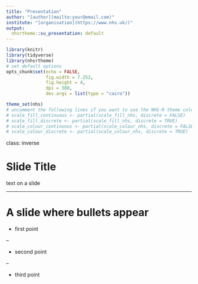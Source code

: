 ```yaml
---
title: "Presentation"
author: "[author](mailto:your@email.com)"
institute: "[organisation](https://www.nhs.uk/)"
output:
  nhsrtheme::su_presentation: default
---
```


```r
library(knitr)
library(tidyverse)
library(nhsrtheme)
# set default options
opts_chunk$set(echo = FALSE,
               fig.width = 7.252,
               fig.height = 4,
               dpi = 300,
               dev.args = list(type = "cairo"))

theme_set(nhs)
# uncomment the following lines if you want to use the NHS-R theme colours by default
# scale_fill_continuous <- partial(scale_fill_nhs, discrete = FALSE)
# scale_fill_discrete <- partial(scale_fill_nhs, discrete = TRUE)
# scale_colour_continuous <- partial(scale_colour_nhs, discrete = FALSE)
# scale_colour_discrete <- partial(scale_colour_nhs, discrete = TRUE)
```

class: inverse

# Slide Title

text on a slide

---

# A slide where bullets appear

* first point

--

* second point

--

* third point

[//]: <> (URL's / References --------------------------------------------------)
[email]:mailto:`r Sys.getenv("MY_EMAIL")`
[su]:https://www.strategyunitwm.nhs.uk/
